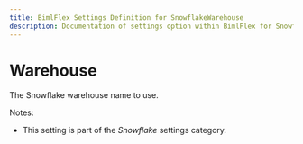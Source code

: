 ```yaml
---
title: BimlFlex Settings Definition for SnowflakeWarehouse
description: Documentation of settings option within BimlFlex for SnowflakeWarehouse
---
```

<head>
  <meta name="varigenceProduct" content="BimlFlex"></meta>
  <meta name="varigenceArticleType" content="Reference"></meta>
</head>

# Warehouse

The Snowflake warehouse name to use.

Notes:

* This setting is part of the *Snowflake* settings category.

